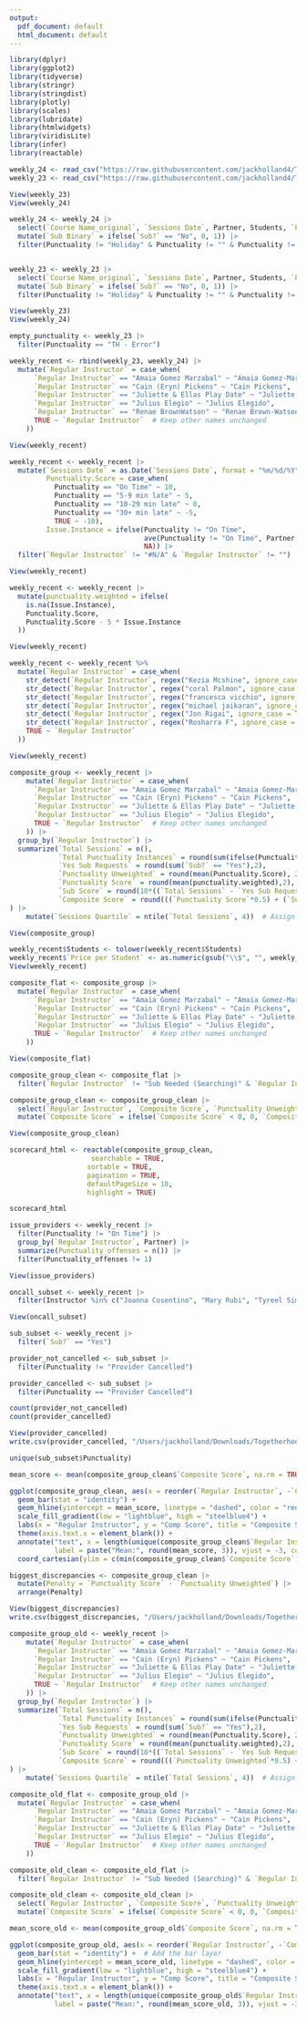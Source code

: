 ```yaml
---
output:
  pdf_document: default
  html_document: default
---
```

```r
library(dplyr)
library(ggplot2)
library(tidyverse)
library(stringr)
library(stringdist)
library(plotly)
library(scales)
library(lubridate)
library(htmlwidgets)
library(viridisLite)
library(infer)
library(reactable)
```

```r
weekly_24 <- read_csv("https://raw.githubusercontent.com/jackholland4/Togetherhood/main/weekly_bb_2023.csv")
weekly_23 <- read_csv("https://raw.githubusercontent.com/jackholland4/Togetherhood/main/weekly_bb_2024.csv")

View(weekly_23)
View(weekly_24)
```


```r
weekly_24 <- weekly_24 |>
  select(`Course Name_original`, `Sessions Date`, Partner, Students, `Price per Student`, `From School`, `To Instructors`, Instructor, `Regular Instructor`, `Sub?`, Punctuality, Assistant, `To Assistant`, `Class Length`, Category, Month, `Day of Week`) |>
  mutate(`Sub Binary` = ifelse(`Sub?` == "No", 0, 1)) |>
  filter(Punctuality != "Holiday" & Punctuality != "" & Punctuality != "TH - Error" & Punctuality != "School Cancelled")


weekly_23 <- weekly_23 |>
  select(`Course Name_original`, `Sessions Date`, Partner, Students, `Price per Student`, `From School`, `To Instructors`, Instructor, `Regular Instructor`, `Sub?`, Punctuality, Assistant, `To Assistant`, `Class Length`, Category, Month, `Day of Week`) |>
  mutate(`Sub Binary` = ifelse(`Sub?` == "No", 0, 1)) |>
  filter(Punctuality != "Holiday" & Punctuality != "" & Punctuality != "TH - Error" & Punctuality != "School Cancelled")

View(weekly_23)
View(weekly_24)
```

```r
empty_punctuality <- weekly_23 |>
  filter(Punctuality == "TH - Error")
```

```r
weekly_recent <- rbind(weekly_23, weekly_24) |>
  mutate(`Regular Instructor` = case_when(
      `Regular Instructor` == "Amaia Gomez Marzabal" ~ "Amaia Gomez-Marsabal",
      `Regular Instructor` == "Cain (Eryn) Pickens" ~ "Cain Pickens",
      `Regular Instructor` == "Juliette & Ellas Play Date" ~ "Juliette & Ella's Playdate",
      `Regular Instructor` == "Julius Elegio" ~ "Julius Elegido",
      `Regular Instructor` == "Renae BrownWatson" ~ "Renae Brown-Watson",
      TRUE ~ `Regular Instructor`  # Keep other names unchanged
    ))

View(weekly_recent)
```


```r
weekly_recent <- weekly_recent |>
  mutate(`Sessions Date` = as.Date(`Sessions Date`, format = "%m/%d/%Y"),
         Punctuality.Score = case_when(
           Punctuality == "On Time" ~ 10,
           Punctuality == "5-9 min late" ~ 5,
           Punctuality == "10-29 min late" ~ 0,
           Punctuality == "30+ min late" ~ -5,
           TRUE ~ -10),
         Issue.Instance = ifelse(Punctuality != "On Time", 
                                 ave(Punctuality != "On Time", Partner, `Regular Instructor`, FUN = cumsum), 
                                 NA)) |>
  filter(`Regular Instructor` != "#N/A" & `Regular Instructor` != "")

View(weekly_recent)
```

```r
weekly_recent <- weekly_recent |>
  mutate(punctuality.weighted = ifelse(
    is.na(Issue.Instance), 
    Punctuality.Score, 
    Punctuality.Score - 5 * Issue.Instance
  ))

View(weekly_recent)
```



```r
weekly_recent <- weekly_recent %>%
  mutate(`Regular Instructor` = case_when(
    str_detect(`Regular Instructor`, regex("Kezia Mcshine", ignore_case = TRUE)) ~ "Kezia McShine",
    str_detect(`Regular Instructor`, regex("coral Palmon", ignore_case = TRUE)) ~ "Coral Palmon",
    str_detect(`Regular Instructor`, regex("francesca vicchio", ignore_case = TRUE)) ~ "Francesca Vicchio",
    str_detect(`Regular Instructor`, regex("michael jaikaran", ignore_case = TRUE)) ~ "Michael Jaikaran",
    str_detect(`Regular Instructor`, regex("Jon Rigai", ignore_case = TRUE)) ~ "Jon Rigal",
    str_detect(`Regular Instructor`, regex("Rosharra F", ignore_case = TRUE)) ~ "Rosharra Francis",
    TRUE ~ `Regular Instructor`
  ))

View(weekly_recent)
```

```r
composite_group <- weekly_recent |>
    mutate(`Regular Instructor` = case_when(
      `Regular Instructor` == "Amaia Gomez Marzabal" ~ "Amaia Gomez-Marsabal",
      `Regular Instructor` == "Cain (Eryn) Pickens" ~ "Cain Pickens",
      `Regular Instructor` == "Juliette & Ellas Play Date" ~ "Juliette & Ella's Playdate",
      `Regular Instructor` == "Julius Elegio" ~ "Julius Elegido",
      TRUE ~ `Regular Instructor`  # Keep other names unchanged
    )) |>
  group_by(`Regular Instructor`) |>
  summarize(`Total Sessions` = n(),
            `Total Punctuality Instances` = round(sum(ifelse(Punctuality != "On Time", 1, 0)),2),
            `Yes Sub Requests` = round(sum(`Sub?` == "Yes"),2),
            `Punctuality Unweighted` = round(mean(Punctuality.Score), 2),
            `Punctuality Score` = round(mean(punctuality.weighted),2),
            `Sub Score` = round(10*((`Total Sessions` - `Yes Sub Requests`)/(`Total Sessions`)),2),
            `Composite Score` = round(((`Punctuality Score`*0.5) + (`Sub Score`*0.5)),2)
) |>
    mutate(`Sessions Quartile` = ntile(`Total Sessions`, 4))  # Assign quintiles based on total sessions

View(composite_group)
```


```r
weekly_recent$Students <- tolower(weekly_recent$Students)
weekly_recent$`Price per Student` <- as.numeric(gsub("\\$", "", weekly_recent$`Price per Student`))
View(weekly_recent)
```


```r
composite_flat <- composite_group |>
  mutate(`Regular Instructor` = case_when(
      `Regular Instructor` == "Amaia Gomez Marzabal" ~ "Amaia Gomez-Marsabal",
      `Regular Instructor` == "Cain (Eryn) Pickens" ~ "Cain Pickens",
      `Regular Instructor` == "Juliette & Ellas Play Date" ~ "Juliette & Ella's Playdate",
      `Regular Instructor` == "Julius Elegio" ~ "Julius Elegido",
      TRUE ~ `Regular Instructor`  # Keep other names unchanged
    ))

View(composite_flat)
```


```r
composite_group_clean <- composite_flat |>
  filter(`Regular Instructor` != "Sub Needed (Searching)" & `Regular Instructor` != "Searching")

composite_group_clean <- composite_group_clean |>
  select(`Regular Instructor`, `Composite Score`, `Punctuality Unweighted`, `Punctuality Score`, `Sub Score`, `Total Sessions`, `Sessions Quartile`) |>
  mutate(`Composite Score` = ifelse(`Composite Score` < 0, 0, `Composite Score`))

View(composite_group_clean)
```

```r
scorecard_html <- reactable(composite_group_clean,
                    searchable = TRUE, 
                   sortable = TRUE, 
                   pagination = TRUE,
                   defaultPageSize = 10,
                   highlight = TRUE)

scorecard_html
```

```r
issue_providers <- weekly_recent |>
  filter(Punctuality != "On Time") |>
  group_by(`Regular Instructor`, Partner) |>
  summarize(Punctuality_offenses = n()) |>
  filter(Punctuality_offenses != 1)

View(issue_providers)
```

```r
oncall_subset <- weekly_recent |>
  filter(Instructor %in% c("Joanna Cosentino", "Mary Rubi", "Tyreel Simpson", "Victoria Beaton", "Theo Frorer") & Instructor != `Regular Instructor`)

View(oncall_subset)
```

```r
sub_subset <- weekly_recent |>
  filter(`Sub?` == "Yes")

provider_not_cancelled <- sub_subset |>
  filter(Punctuality != "Provider Cancelled")

provider_cancelled <- sub_subset |>
  filter(Punctuality == "Provider Cancelled")

count(provider_not_cancelled)
count(provider_cancelled)

View(provider_cancelled)
write.csv(provider_cancelled, "/Users/jackholland/Downloads/Togetherhood CSVs/Unfulfilled Sub Requests.csv")
```

```r
unique(sub_subset$Punctuality)
```
```r
mean_score <- mean(composite_group_clean$`Composite Score`, na.rm = TRUE)

ggplot(composite_group_clean, aes(x = reorder(`Regular Instructor`, -`Composite Score`), y = `Composite Score`, fill = `Composite Score`)) +
  geom_bar(stat = "identity") +
  geom_hline(yintercept = mean_score, linetype = "dashed", color = "red") +
  scale_fill_gradient(low = "lightblue", high = "steelblue4") +
  labs(x = "Regular Instructor", y = "Comp Score", title = "Composite Score Histogram (w/ Penalty)") +
  theme(axis.text.x = element_blank()) +
  annotate("text", x = length(unique(composite_group_clean$`Regular Instructor`))/2, y = mean_score, 
           label = paste("Mean:", round(mean_score, 3)), vjust = -3, color = "red") +
  coord_cartesian(ylim = c(min(composite_group_clean$`Composite Score`), max(composite_group_clean$`Composite Score`)))
```

```r
biggest_discrepancies <- composite_group_clean |>
  mutate(Penalty = `Punctuality Score` - `Punctuality Unweighted`) |>
  arrange(Penalty)

View(biggest_discrepancies)
write.csv(biggest_discrepancies, "/Users/jackholland/Downloads/Togetherhood CSVs/Effect of Grouping Penalty.csv")
```

```r
composite_group_old <- weekly_recent |>
    mutate(`Regular Instructor` = case_when(
      `Regular Instructor` == "Amaia Gomez Marzabal" ~ "Amaia Gomez-Marsabal",
      `Regular Instructor` == "Cain (Eryn) Pickens" ~ "Cain Pickens",
      `Regular Instructor` == "Juliette & Ellas Play Date" ~ "Juliette & Ella's Playdate",
      `Regular Instructor` == "Julius Elegio" ~ "Julius Elegido",
      TRUE ~ `Regular Instructor`  # Keep other names unchanged
    )) |>
  group_by(`Regular Instructor`) |>
  summarize(`Total Sessions` = n(),
            `Total Punctuality Instances` = round(sum(ifelse(Punctuality != "On Time", 1, 0)),2),
            `Yes Sub Requests` = round(sum(`Sub?` == "Yes"),2),
            `Punctuality Unweighted` = round(mean(Punctuality.Score), 2),
            `Punctuality Score` = round(mean(punctuality.weighted),2),
            `Sub Score` = round(10*((`Total Sessions` - `Yes Sub Requests`)/(`Total Sessions`)),2),
            `Composite Score` = round(((`Punctuality Unweighted`*0.5) + (`Sub Score`*0.5)),2)
) |>
    mutate(`Sessions Quartile` = ntile(`Total Sessions`, 4))  # Assign quintiles based on total sessions

composite_old_flat <- composite_group_old |>
  mutate(`Regular Instructor` = case_when(
      `Regular Instructor` == "Amaia Gomez Marzabal" ~ "Amaia Gomez-Marsabal",
      `Regular Instructor` == "Cain (Eryn) Pickens" ~ "Cain Pickens",
      `Regular Instructor` == "Juliette & Ellas Play Date" ~ "Juliette & Ella's Playdate",
      `Regular Instructor` == "Julius Elegio" ~ "Julius Elegido",
      TRUE ~ `Regular Instructor`  # Keep other names unchanged
    ))

composite_old_clean <- composite_old_flat |>
  filter(`Regular Instructor` != "Sub Needed (Searching)" & `Regular Instructor` != "Searching")

composite_old_clean <- composite_old_clean |>
  select(`Regular Instructor`, `Composite Score`, `Punctuality Unweighted`, `Punctuality Score`, `Sub Score`, `Total Sessions`, `Sessions Quartile`) |>
  mutate(`Composite Score` = ifelse(`Composite Score` < 0, 0, `Composite Score`))
```

```r
mean_score_old <- mean(composite_group_old$`Composite Score`, na.rm = TRUE)

ggplot(composite_group_old, aes(x = reorder(`Regular Instructor`, -`Composite Score`), y = `Composite Score`, fill = `Composite Score`)) +
  geom_bar(stat = "identity") +  # Add the bar layer
  geom_hline(yintercept = mean_score_old, linetype = "dashed", color = "red") +
  scale_fill_gradient(low = "lightblue", high = "steelblue4") +
  labs(x = "Regular Instructor", y = "Comp Score", title = "Composite Score Histogram (Punctuality Unweighted)") +
  theme(axis.text.x = element_blank()) +
  annotate("text", x = length(unique(composite_group_old$`Regular Instructor`))/2, y = mean_score_old, 
           label = paste("Mean:", round(mean_score_old, 3)), vjust = -3, color = "red")
```